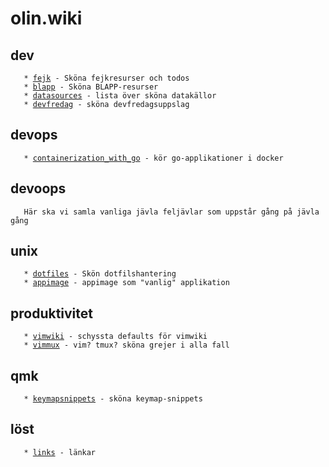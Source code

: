 =  olin.wiki  =


== dev ==
    * [[fejk]] - Sköna fejkresurser och todos
    * [[blapp]] - Sköna BLAPP-resurser
    * [[datasources]] - lista över sköna datakällor
    * [[devfredag]] - sköna devfredagsuppslag


== devops ==
    * [[containerization_with_go]] - kör go-applikationer i docker


== devoops ==
    Här ska vi samla vanliga jävla feljävlar som uppstår gång på jävla gång


== unix ==
    * [[dotfiles]] - Skön dotfilshantering
    * [[appimage]] - appimage som "vanlig" applikation


== produktivitet ==
    * [[vimwiki]] - schyssta defaults för vimwiki
    * [[vimmux]] - vim? tmux? sköna grejer i alla fall


== qmk ==
    * [[keymapsnippets]] - sköna keymap-snippets

== löst ==
    * [[links]] - länkar
